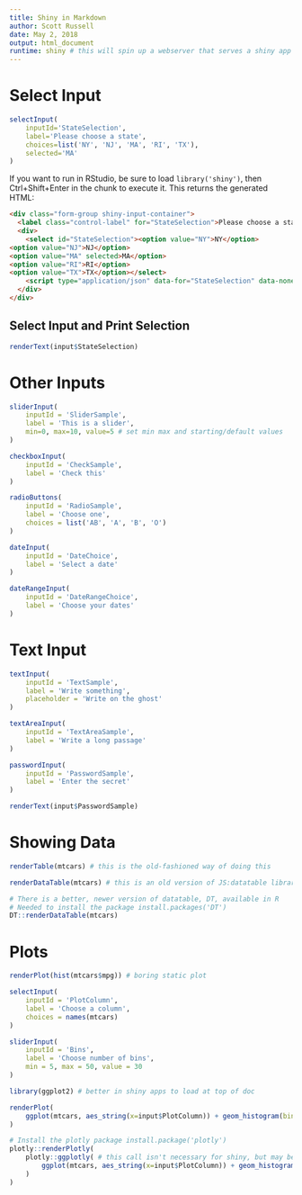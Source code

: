 ```yaml
---
title: Shiny in Markdown
author: Scott Russell
date: May 2, 2018
output: html_document
runtime: shiny # this will spin up a webserver that serves a shiny app instead of rendering an html doc
---
```


# Select Input

```r
selectInput(
    inputId='StateSelection',
    label='Please choose a state',
    choices=list('NY', 'NJ', 'MA', 'RI', 'TX'),
    selected='MA'
)
```

If you want to run in RStudio, be sure to load `library('shiny')`, then Ctrl+Shift+Enter in the chunk to execute it. This returns the generated HTML:

```html
<div class="form-group shiny-input-container">
  <label class="control-label" for="StateSelection">Please choose a state</label>
  <div>
    <select id="StateSelection"><option value="NY">NY</option>
<option value="NJ">NJ</option>
<option value="MA" selected>MA</option>
<option value="RI">RI</option>
<option value="TX">TX</option></select>
    <script type="application/json" data-for="StateSelection" data-nonempty="">{}</script>
  </div>
</div>
```

## Select Input and Print Selection

```r
renderText(input$StateSelection)
```

# Other Inputs

```r
sliderInput(
    inputId = 'SliderSample',
    label = 'This is a slider',
    min=0, max=10, value=5 # set min max and starting/default values
)

checkboxInput(
    inputId = 'CheckSample',
    label = 'Check this'
)

radioButtons(
    inputId = 'RadioSample',
    label = 'Choose one',
    choices = list('AB', 'A', 'B', 'O')
)

dateInput(
    inputId = 'DateChoice',
    label = 'Select a date'
)

dateRangeInput(
    inputId = 'DateRangeChoice',
    label = 'Choose your dates'
)
```

# Text Input

```r
textInput(
    inputId = 'TextSample',
    label = 'Write something',
    placeholder = 'Write on the ghost'
)

textAreaInput(
    inputId = 'TextAreaSample',
    label = 'Write a long passage'
)

passwordInput(
    inputId = 'PasswordSample',
    label = 'Enter the secret'
)

renderText(input$PasswordSample)
```

# Showing Data

```r
renderTable(mtcars) # this is the old-fashioned way of doing this

renderDataTable(mtcars) # this is an old version of JS:datatable library built into Shiny a long time ago

# There is a better, newer version of datatable, DT, available in R
# Needed to install the package install.packages('DT')
DT::renderDataTable(mtcars)
```

# Plots

```r
renderPlot(hist(mtcars$mpg)) # boring static plot
```

```r
selectInput(
    inputId = 'PlotColumn',
    label = 'Choose a column',
    choices = names(mtcars)
)

sliderInput(
    inputId = 'Bins',
    label = 'Choose number of bins',
    min = 5, max = 50, value = 30
)
```

```r
library(ggplot2) # better in shiny apps to load at top of doc

renderPlot(
    ggplot(mtcars, aes_string(x=input$PlotColumn)) + geom_histogram(bins=input$Bins)
)
```

```r
# Install the plotly package install.package('plotly')
plotly::renderPlotly(
    plotly::ggplotly( # this call isn't necessary for shiny, but may be necessary for calling just within RMarkdown
        ggplot(mtcars, aes_string(x=input$PlotColumn)) + geom_histogram(bins=input$Bins)
    )
)
```

